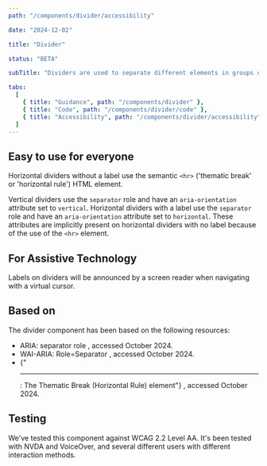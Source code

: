 ```yaml
---
path: "/components/divider/accessibility"

date: "2024-12-02"

title: "Divider"

status: "BETA"

subTitle: "Dividers are used to separate different elements in groups of content. Visually, they look like rules or lines."

tabs:
  [
    { title: "Guidance", path: "/components/divider" },
    { title: "Code", path: "/components/divider/code" },
    { title: "Accessibility", path: "/components/divider/accessibility" },
  ]
---
```


## Easy to use for everyone

Horizontal dividers without a label use the semantic `<hr>` ('thematic break' or 'horizontal rule') HTML element.

Vertical dividers use the `separator` role and have an `aria-orientation` attribute set to `vertical`. Horizontal dividers with a label use the `separator` role and have an `aria-orientation` attribute set to `horizontal`. These attributes are implicitly present on horizontal dividers with no label because of the use of the `<hr>` element.

## For Assistive Technology

Labels on dividers will be announced by a screen reader when navigating with a virtual cursor.

## Based on

The divider component has been based on the following resources:

<ul>
  <li>
    <ic-link
      target="_blank"
      href="https://developer.mozilla.org/en-US/docs/Web/Accessibility/ARIA/Roles/separator_role"
      rel="noreferer noopener nofollow"
    >
      ARIA: separator role
    </ic-link>
    , accessed October 2024.
  </li>
  <li>
    <ic-link
      target="_blank"
      href="https://www.digitala11y.com/separator-role/"
      rel="noreferer noopener nofollow"
    >
      WAI-ARIA: Role=Separator
    </ic-link>
    , accessed October 2024.
  </li>
  <li>
    <ic-link
      target="_blank"
      href="https://developer.mozilla.org/en-US/docs/Web/HTML/Element/hr"
      rel="noreferer noopener nofollow"
    >
      {"<hr>: The Thematic Break (Horizontal Rule) element"}
    </ic-link>
    , accessed October 2024.
  </li>
</ul>

## Testing

We've tested this component against WCAG 2.2 Level AA. It's been tested with NVDA and VoiceOver, and several different users with different interaction methods.
